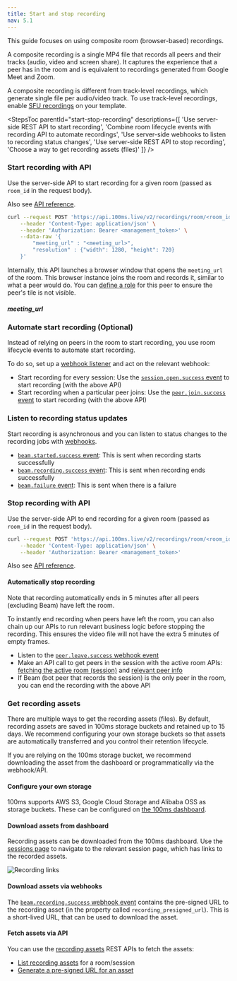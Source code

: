 ```yaml
---
title: Start and stop recording
nav: 5.1
---
```



This guide focuses on using composite room (browser-based) recordings.

A composite recording is a single MP4 file that records all peers and their tracks (audio, video and screen share). It captures the experience that a peer has in the room and is equivalent to recordings generated from Google Meet and Zoom.

A composite recording is different from track-level recordings, which generate single file per audio/video track. To use track-level recordings, enable [SFU recordings](../../api-reference/legacy-api-v1/destinations/recording) on your template.

<StepsToc
    parentId="start-stop-recording"
    descriptions={[
        'Use server-side REST API to start recording',
        'Combine room lifecycle events with recording API to automate recordings',
        'Use server-side webhooks to listen to recording status changes',
        'Use server-side REST API to stop recording',
        'Choose a way to get recording assets (files)'
    ]}
/>

<StepsContainer id="start-stop-recording">

### Start recording with API

Use the server-side API to start recording for a given room (passed as `room_id` in the request body).

Also see [API reference](../../api-reference/recordings/start-recording-for-room).

<PostRequest title="https://api.100ms.live/v2/recordings/room/<room_id>/start" />

<Request id="req-0">

```bash
curl --request POST 'https://api.100ms.live/v2/recordings/room/<room_id>/start' \
    --header 'Content-Type: application/json' \
    --header 'Authorization: Bearer <management_token>' \
    --data-raw '{
        "meeting_url" : "<meeting_url>",
        "resolution" : {"width": 1280, "height": 720}
    }'
```

</Request>

Internally, this API launches a browser window that opens the `meeting_url` of the room. This browser instance joins the room and records it, similar to what a peer would do. You can [define a role](./customize) for this peer to ensure the peer's tile is not visible.

##### meeting_url

<MeetingUrlConfig />

### Automate start recording (Optional)

Instead of relying on peers in the room to start recording, you use room lifecycle events to automate start recording.

To do so, set up a [webhook listener](../configure-webhooks/overview) and act on the relevant webhook:

-   Start recording for every session: Use the [`session.open.success` event](../configure-webhooks/webhook#sessionopensuccess) to start recording (with the above API)
-   Start recording when a particular peer joins: Use the [`peer.join.success` event](../configure-webhooks/webhook#peerjoinsuccess) to start recording (with the above API)

### Listen to recording status updates

Start recording is asynchronous and you can listen to status changes to the recording jobs with [webhooks](../configure-webhooks/overview).

-   [`beam.started.success` event](../configure-webhooks/webhook#beamstartedsuccess): This is sent when recording starts successfully
-   [`beam.recording.success` event](../configure-webhooks/webhook#beamrecordingsuccess): This is sent when recording ends successfully
-   [`beam.failure` event](../configure-webhooks/webhook#beamfailure): This is sent when there is a failure

### Stop recording with API

Use the server-side API to end recording for a given room (passed as `room_id` in the request body).

<PostRequest title="https://api.100ms.live/v2/recordings/room/<room_id>/stop" />

<Request id="req-0">

```bash
curl --request POST 'https://api.100ms.live/v2/recordings/room/<room_id>/stop' \
    --header 'Content-Type: application/json' \
    --header 'Authorization: Bearer <management_token>'
```

</Request>

Also see [API reference](../../api-reference/recordings/stop-recording-for-room).

#### Automatically stop recording

Note that recording automatically ends in 5 minutes after all peers (excluding Beam) have left the room.

To instantly end recording when peers have left the room, you can also chain up our APIs to run relevant business logic before stopping the recording. This ensures the video file will not have the extra 5 minutes of empty frames.

-   Listen to the [`peer.leave.success` webhook event](../configure-webhooks/webhook#peerleavesuccess)
-   Make an API call to get peers in the session with the active room APIs: [fetching the active room (session)](../../api-reference/active-rooms/retrieve-active-room) and [relevant peer info](../../api-reference/active-rooms/retrieve-peer)
-   If Beam (bot peer that records the session) is the only peer in the room, you can end the recording with the above API

### Get recording assets

There are multiple ways to get the recording assets (files). By default, recording assets are saved in 100ms storage buckets and retained up to 15 days. We recommend configuring your own storage buckets so that assets are automatically transferred and you control their retention lifecycle.

If you are relying on the 100ms storage bucket, we recommend downloading the asset from the dashboard or programmatically via the webhook/API.

#### Configure your own storage

100ms supports AWS S3, Google Cloud Storage and Alibaba OSS as storage buckets. These can be configured on [the 100ms dashboard](../../../../concepts/v2/concepts/recordings#configure-storage).

#### Download assets from dashboard

Recording assets can be downloaded from the 100ms dashboard. Use the [sessions page](https://dashboard.100ms.live/sessions) to navigate to the relevant session page, which has links to the recorded assets.

![Recording links](/docs/v2/recording-links.png)

#### Download assets via webhooks

The [`beam.recording.success` webhook event](../configure-webhooks/webhook#beamrecordingsuccess) contains the pre-signed URL to the recording asset (in the property called `recording_presigned_url`). This is a short-lived URL, that can be used to download the asset.

#### Fetch assets via API

You can use the [recording assets](../../api-reference/recording-assets/overview) REST APIs to fetch the assets:

-   [List recording assets](../../api-reference/recording-assets/list-all-assets) for a room/session
-   [Generate a pre-signed URL for an asset](../../api-reference/recording-assets/get-presigned-url)

</StepsContainer>
